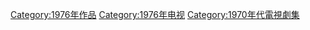 {{cat year nav
| year = 1976
| cat = 電視劇集
| sortkey = 電視劇集
| article = 電視劇
| in = 
}}
[[Category:1976年作品|Category:1976年作品]]
[[Category:1976年电视|Category:1976年电视]]
[[Category:1970年代電視劇集|Category:1970年代電視劇集]]